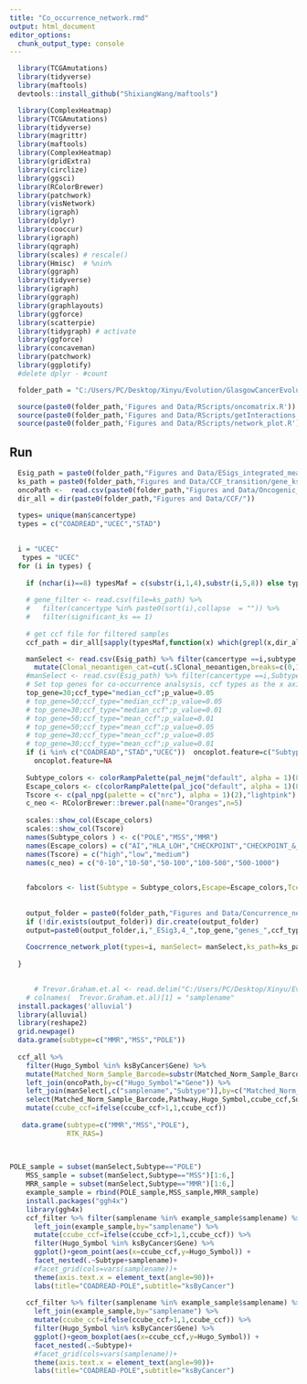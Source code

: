 ```yaml
---
title: "Co_occurrence_network.rmd"
output: html_document
editor_options:
  chunk_output_type: console
---
```


```r
  library(TCGAmutations)
  library(tidyverse)
  library(maftools)
  devtools::install_github("ShixiangWang/maftools")

  library(ComplexHeatmap)
  library(TCGAmutations)
  library(tidyverse)
  library(magrittr)
  library(maftools)
  library(ComplexHeatmap)
  library(gridExtra)
  library(circlize)
  library(ggsci)
  library(RColorBrewer)
  library(patchwork)
  library(visNetwork)
  library(igraph)
  library(dplyr)
  library(cooccur)
  library(igraph)
  library(qgraph)
  library(scales) # rescale()
  library(Hmisc)  # %nin%
  library(ggraph)
  library(tidyverse)
  library(igraph)
  library(ggraph)
  library(graphlayouts)
  library(ggforce)
  library(scatterpie)
  library(tidygraph) # activate
  library(ggforce)
  library(concaveman)
  library(patchwork)
  library(ggplotify)
  #delete dplyr - #count

  folder_path = "C:/Users/PC/Desktop/Xinyu/Evolution/GlasgowCancerEvolution/"

  source(paste0(folder_path,'Figures and Data/RScripts/oncomatrix.R'))
  source(paste0(folder_path,'Figures and Data/RScripts/getInteractions.R'))
  source(paste0(folder_path,'Figures and Data/RScripts/network_plot.R'))
```

## Run 

```r

  Esig_path = paste0(folder_path,"Figures and Data/ESigs_integrated_measure_4146_20210501.csv")
  ks_path = paste0(folder_path,"Figures and Data/CCF_transition/gene_ks_fisher_table_4000_20210502.csv")
  oncoPath <-  read.csv(paste0(folder_path,"Figures and Data/Oncogenic_pathways.csv"))
  dir_all = dir(paste0(folder_path,"Figures and Data/CCF/"))
  
  types= unique(man$cancertype)
  types = c("COADREAD","UCEC","STAD")
 

  i = "UCEC"
   types = "UCEC"
  for (i in types) {
    
    if (nchar(i)==8) typesMaf = c(substr(i,1,4),substr(i,5,8)) else typesMaf = i
    
    # gene_filter <- read.csv(file=ks_path) %>%
    #   filter(cancertype %in% paste0(sort(i),collapse  = "")) %>% 
    #   filter(significant_ks == 1)
    
    # get ccf file for filtered samples
    ccf_path = dir_all[sapply(typesMaf,function(x) which(grepl(x,dir_all)))]

    manSelect <- read.csv(Esig_path) %>% filter(cancertype ==i,subtype %in% c("ESig3","ESig4"))  %>%
      mutate(Clonal_neoantigen_cat=cut(.$Clonal_neoantigen,breaks=c(0,10,50,100,500,1000),labels=c("0-10","10-50","50-100","100-500","500-1000")))
    #manSelect <- read.csv(Esig_path) %>% filter(cancertype ==i,Subtype !="MSS") 
    # Set top genes for co-occurrence analsysis, ccf types as the x axis and maximum p value filtered as network
    top_gene=30;ccf_type="median_ccf";p_value=0.05
    # top_gene=50;ccf_type="median_ccf";p_value=0.05
    # top_gene=30;ccf_type="median_ccf";p_value=0.01
    # top_gene=50;ccf_type="mean_ccf";p_value=0.01
    # top_gene=50;ccf_type="mean_ccf";p_value=0.05
    # top_gene=30;ccf_type="mean_ccf";p_value=0.05
    # top_gene=30;ccf_type="mean_ccf";p_value=0.01
    if (i %in% c("COADREAD","STAD","UCEC"))  oncoplot.feature=c("Subtype","Escape","Tcell_score","Clonal_neoantigen_cat") else
      oncoplot.feature=NA
    
    Subtype_colors <- colorRampPalette(pal_nejm("default", alpha = 1)(8))(8)[2:4]
    Escape_colors <- c(colorRampPalette(pal_jco("default", alpha = 1)(8))(9)[c(1,2,4:5)],"springgreen3","grey40")
    Tscore <- c(pal_npg(palette = c("nrc"), alpha = 1)(2),"lightpink")
    c_neo <- RColorBrewer::brewer.pal(name="Oranges",n=5)
   
    scales::show_col(Escape_colors)
    scales::show_col(Tscore)
    names(Subtype_colors ) <- c("POLE","MSS","MMR")
    names(Escape_colors) = c("AI","HLA_LOH","CHECKPOINT","CHECKPOINT_&_LOH","COMBINATION","NONE")
    names(Tscore) = c("high","low","medium")
    names(c_neo) = c("0-10","10-50","50-100","100-500","500-1000")

  
    fabcolors <- list(Subtype = Subtype_colors,Escape=Escape_colors,Tcell_score=Tscore,Clonal_neoantigen_cat=c_neo)
  
    
    output_folder = paste0(folder_path,"Figures and Data/Concurrence_network_",Sys.Date(),"/")
    if (!dir.exists(output_folder)) dir.create(output_folder)
    output=paste0(output_folder,i,"_ESig3,4_",top_gene,"genes_",ccf_type,"_",nrow(manSelect),"_samples_",p_value,".pdf")
    
    Coocrrence_network_plot(types=i, manSelect= manSelect,ks_path=ks_path,ccf_path=ccf_path,output=output,top_gene=top_gene,p_value=p_value,ccf_type=ccf_type,oncoPath=oncoPath,oncoplot.feature=oncoplot.feature,oncoplot.feature.col=fabcolors)
    
  }

  
      # Trevor.Graham.et.al <- read.delim("C:/Users/PC/Desktop/Xinyu/Evolution/GlasgowCancerEvolution/Archive/Data/TCGA/Trevor Graham et al.txt")
    # colnames(  Trevor.Graham.et.al)[1] = "samplename"
  install.packages('alluvial')
  library(alluvial)
  library(reshape2)
  grid.newpage()
  data.grame(subtype=c("MMR","MSS","POLE"))
  
  ccf_all %>%
    filter(Hugo_Symbol %in% ksByCancer$Gene) %>%
    mutate(Matched_Norm_Sample_Barcode=substr(Matched_Norm_Sample_Barcode,1,12)) %>%
    left_join(oncoPath,by=c("Hugo_Symbol"="Gene")) %>%
    left_join(manSelect[,c("samplename","Subtype")],by=c("Matched_Norm_Sample_Barcode"="samplename")) %>%
    select(Matched_Norm_Sample_Barcode,Pathway,Hugo_Symbol,ccube_ccf,Subtype) %>%
    mutate(ccube_ccf=ifelse(ccube_ccf>1,1,ccube_ccf)) 
  
   data.grame(subtype=c("MMR","MSS","POLE"),
              RTK_RAS=)
  
  
```
```r
POLE_sample = subset(manSelect,Subtype=="POLE")
    MSS_sample = subset(manSelect,Subtype=="MSS")[1:6,]
    MRR_sample = subset(manSelect,Subtype=="MMR")[1:6,]
    example_sample = rbind(POLE_sample,MSS_sample,MRR_sample)
    install.packages("ggh4x")
    library(ggh4x)
    ccf_filter %>% filter(samplename %in% example_sample$samplename) %>%
      left_join(example_sample,by="samplename") %>%
      mutate(ccube_ccf=ifelse(ccube_ccf>1,1,ccube_ccf)) %>%
      filter(Hugo_Symbol %in% ksByCancer$Gene) %>%
      ggplot()+geom_point(aes(x=ccube_ccf,y=Hugo_Symbol)) +
      facet_nested(.~Subtype+samplename)+
      #facet_grid(cols=vars(samplename))+
      theme(axis.text.x = element_text(angle=90))+
      labs(title="COADREAD-POLE",subtitle="ksByCancer")
    
    ccf_filter %>% filter(samplename %in% example_sample$samplename) %>%
      left_join(example_sample,by="samplename") %>%
      mutate(ccube_ccf=ifelse(ccube_ccf>1,1,ccube_ccf)) %>%
      filter(Hugo_Symbol %in% ksByCancer$Gene) %>%
      ggplot()+geom_boxplot(aes(x=ccube_ccf,y=Hugo_Symbol)) +
      facet_nested(.~Subtype)+
      #facet_grid(cols=vars(samplename))+
      theme(axis.text.x = element_text(angle=90))+
      labs(title="COADREAD-POLE",subtitle="ksByCancer")
    
```

